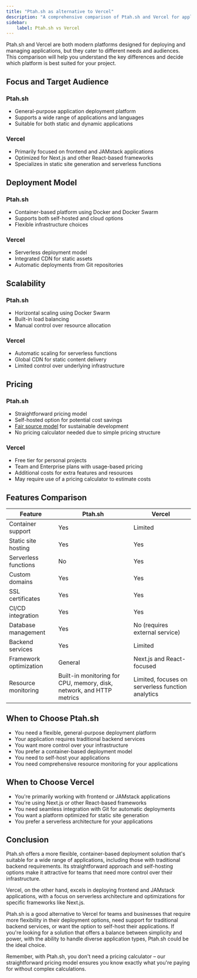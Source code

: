 ```yaml
---
title: "Ptah.sh as alternative to Vercel"
description: "A comprehensive comparison of Ptah.sh and Vercel for application deployment and management."
sidebar:
    label: Ptah.sh vs Vercel
---
```


Ptah.sh and Vercel are both modern platforms designed for deploying and managing applications, but they cater to different needs and audiences. This comparison will help you understand the key differences and decide which platform is best suited for your project.

## Focus and Target Audience

### Ptah.sh
- General-purpose application deployment platform
- Supports a wide range of applications and languages
- Suitable for both static and dynamic applications

### Vercel
- Primarily focused on frontend and JAMstack applications
- Optimized for Next.js and other React-based frameworks
- Specializes in static site generation and serverless functions

## Deployment Model

### Ptah.sh
- Container-based platform using Docker and Docker Swarm
- Supports both self-hosted and cloud options
- Flexible infrastructure choices

### Vercel
- Serverless deployment model
- Integrated CDN for static assets
- Automatic deployments from Git repositories

## Scalability

### Ptah.sh
- Horizontal scaling using Docker Swarm
- Built-in load balancing
- Manual control over resource allocation

### Vercel
- Automatic scaling for serverless functions
- Global CDN for static content delivery
- Limited control over underlying infrastructure

## Pricing

### Ptah.sh
- Straightforward pricing model
- Self-hosted option for potential cost savings
- [Fair source model](/blog/2024-08-09-we-use-fair-source/) for sustainable development
- No pricing calculator needed due to simple pricing structure

### Vercel
- Free tier for personal projects
- Team and Enterprise plans with usage-based pricing
- Additional costs for extra features and resources
- May require use of a pricing calculator to estimate costs

## Features Comparison

| Feature | Ptah.sh | Vercel |
|---------|---------|--------|
| Container support | Yes | Limited |
| Static site hosting | Yes | Yes |
| Serverless functions | No | Yes |
| Custom domains | Yes | Yes |
| SSL certificates | Yes | Yes |
| CI/CD integration | Yes | Yes |
| Database management | Yes | No (requires external service) |
| Backend services | Yes | Limited |
| Framework optimization | General | Next.js and React-focused |
| Resource monitoring | Built-in monitoring for CPU, memory, disk, network, and HTTP metrics | Limited, focuses on serverless function analytics |

## When to Choose Ptah.sh

- You need a flexible, general-purpose deployment platform
- Your application requires traditional backend services
- You want more control over your infrastructure
- You prefer a container-based deployment model
- You need to self-host your applications
- You need comprehensive resource monitoring for your applications

## When to Choose Vercel

- You're primarily working with frontend or JAMstack applications
- You're using Next.js or other React-based frameworks
- You need seamless integration with Git for automatic deployments
- You want a platform optimized for static site generation
- You prefer a serverless architecture for your applications

<DocsCTA />

## Conclusion

Ptah.sh offers a more flexible, container-based deployment solution that's suitable for a wide range of applications, including those with traditional backend requirements. Its straightforward approach and self-hosting options make it attractive for teams that need more control over their infrastructure.

Vercel, on the other hand, excels in deploying frontend and JAMstack applications, with a focus on serverless architecture and optimizations for specific frameworks like Next.js.

Ptah.sh is a good alternative to Vercel for teams and businesses that require more flexibility in their deployment options, need support for traditional backend services, or want the option to self-host their applications. If you're looking for a solution that offers a balance between simplicity and power, with the ability to handle diverse application types, Ptah.sh could be the ideal choice.

Remember, with Ptah.sh, you don't need a pricing calculator – our straightforward pricing model ensures you know exactly what you're paying for without complex calculations.
